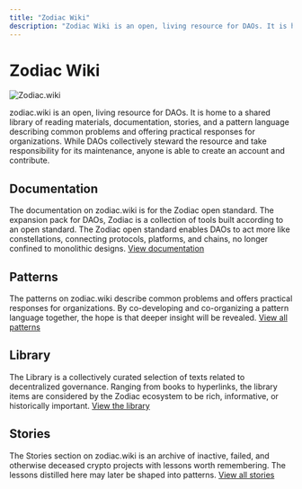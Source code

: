 ```yaml
---
title: "Zodiac Wiki"
description: "Zodiac Wiki is an open, living resource for DAOs. It is home to a shared library of reading materials, documentation, stories, and a pattern language describing common problems and offering practical responses for organizations."
---
```


# Zodiac Wiki

![Zodiac.wiki](/Zodiac-story-library.jpg)

zodiac.wiki is an open, living resource for DAOs. It is home to a shared library of reading materials, documentation, stories, and a pattern language describing common problems and offering practical responses for organizations. While DAOs collectively steward the resource and take responsibility for its maintenance, anyone is able to create an account and contribute.

## Documentation

The documentation on zodiac.wiki is for the Zodiac open standard. The expansion pack for DAOs, Zodiac is a collection of tools built according to an open standard. The Zodiac open standard enables DAOs to act more like constellations, connecting protocols, platforms, and chains, no longer confined to monolithic designs. [View documentation](/documentation)

## Patterns

The patterns on zodiac.wiki describe common problems and offers practical responses for organizations. By co-developing and co-organizing a pattern language together, the hope is that deeper insight will be revealed. [View all patterns](/patterns)

## Library

The Library is a collectively curated selection of texts related to decentralized governance. Ranging from books to hyperlinks, the library items are considered by the Zodiac ecosystem to be rich, informative, or historically important. [View the library](/library)

## Stories

The Stories section on zodiac.wiki is an archive of inactive, failed, and otherwise deceased crypto projects with lessons worth remembering. The lessons distilled here may later be shaped into patterns. [View all stories](/stories)
